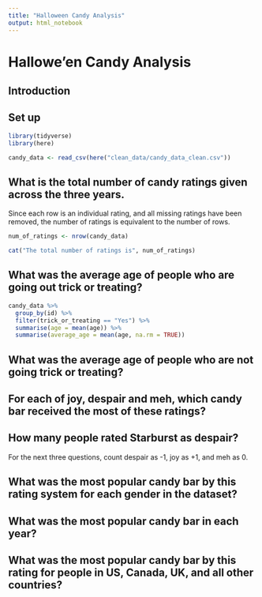 ```yaml
---
title: "Halloween Candy Analysis"
output: html_notebook
---
```


# Hallowe'en Candy Analysis

## Introduction

## Set up
```r
library(tidyverse)
library(here)

candy_data <- read_csv(here("clean_data/candy_data_clean.csv"))
```

## What is the total number of candy ratings given across the three years.
Since each row is an individual rating, and all missing ratings have been removed, the number of ratings is equivalent to the number of rows.
```r
num_of_ratings <- nrow(candy_data)

cat("The total number of ratings is", num_of_ratings)
```
## What was the average age of people who are going out trick or treating?
```r
candy_data %>% 
  group_by(id) %>% 
  filter(trick_or_treating == "Yes") %>% 
  summarise(age = mean(age)) %>% 
  summarise(average_age = mean(age, na.rm = TRUE))
```


## What was the average age of people who are not going trick or treating?

## For each of joy, despair and meh, which candy bar received the most of these ratings?

## How many people rated Starburst as despair?

For the next three questions, count despair as -1, joy as +1, and meh as 0.

## What was the most popular candy bar by this rating system for each gender in the dataset?

## What was the most popular candy bar in each year?

## What was the most popular candy bar by this rating for people in US, Canada, UK, and all other countries?
